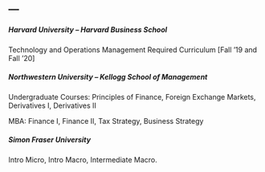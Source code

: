 ---
---

<link rel="stylesheet" href="styles.css" type="text/css">

##### Harvard University -- Harvard Business School
Technology and Operations Management Required Curriculum  [Fall '19 and Fall '20]


##### Northwestern University -- Kellogg School of Management 
Undergraduate Courses: Principles of Finance, Foreign Exchange Markets, Derivatives I, Derivatives II

MBA: Finance I, Finance II, Tax Strategy, Business Strategy

##### Simon Fraser University 
Intro Micro, Intro Macro, Intermediate Macro. 
